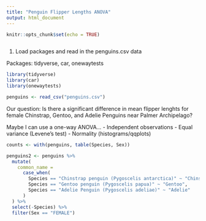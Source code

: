 ```yaml
---
title: "Penguin Flipper Lengths ANOVA"
output: html_document
---
```


```r
knitr::opts_chunk$set(echo = TRUE)
```

```r

```

1. Load packages and read in the penguins.csv data

Packages: tidyverse, car, onewaytests
```r
library(tidyverse)
library(car)
library(onewaytests)

penguins <- read_csv("penguins.csv")
```

Our question: Is there a significant difference in mean flipper lenghts for female Chinstrap, Gentoo, and Adelie Penguins near Palmer Archipelago?

Maybe I can use a one-way ANOVA...
- Independent observations
- Equal variance (Levene's test)
- Normality (histograms/qqplots)

```r

counts <- with(penguins, table(Species, Sex))

penguins2 <- penguins %>%
  mutate(
    common_name =
      case_when(
        Species == "Chinstrap penguin (Pygoscelis antarctica)" ~ "Chinstrap",
        Species == "Gentoo penguin (Pygoscelis papua)" ~ "Gentoo",
        Species == "Adelie Penguin (Pygoscelis adeliae)" ~ "Adelie"
      )
  ) %>% 
  select(-Species) %>% 
  filter(Sex == "FEMALE")
```

